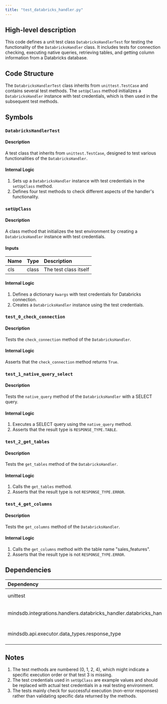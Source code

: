 ```yaml
---
title: "test_databricks_handler.py"
---
```


## High-level description
This code defines a unit test class `DatabricksHandlerTest` for testing the functionality of the `DatabricksHandler` class. It includes tests for connection checking, executing native queries, retrieving tables, and getting column information from a Databricks database.

## Code Structure
The `DatabricksHandlerTest` class inherits from `unittest.TestCase` and contains several test methods. The `setUpClass` method initializes a `DatabricksHandler` instance with test credentials, which is then used in the subsequent test methods.

## Symbols

### `DatabricksHandlerTest`
#### Description
A test class that inherits from `unittest.TestCase`, designed to test various functionalities of the `DatabricksHandler`.

#### Internal Logic
1. Sets up a `DatabricksHandler` instance with test credentials in the `setUpClass` method.
2. Defines four test methods to check different aspects of the handler's functionality.

### `setUpClass`
#### Description
A class method that initializes the test environment by creating a `DatabricksHandler` instance with test credentials.

#### Inputs
| Name | Type | Description |
|:-----|:-----|:------------|
| cls | class | The test class itself |

#### Internal Logic
1. Defines a dictionary `kwargs` with test credentials for Databricks connection.
2. Creates a `DatabricksHandler` instance using the test credentials.

### `test_0_check_connection`
#### Description
Tests the `check_connection` method of the `DatabricksHandler`.

#### Internal Logic
Asserts that the `check_connection` method returns `True`.

### `test_1_native_query_select`
#### Description
Tests the `native_query` method of the `DatabricksHandler` with a SELECT query.

#### Internal Logic
1. Executes a SELECT query using the `native_query` method.
2. Asserts that the result type is `RESPONSE_TYPE.TABLE`.

### `test_2_get_tables`
#### Description
Tests the `get_tables` method of the `DatabricksHandler`.

#### Internal Logic
1. Calls the `get_tables` method.
2. Asserts that the result type is not `RESPONSE_TYPE.ERROR`.

### `test_4_get_columns`
#### Description
Tests the `get_columns` method of the `DatabricksHandler`.

#### Internal Logic
1. Calls the `get_columns` method with the table name "sales_features".
2. Asserts that the result type is not `RESPONSE_TYPE.ERROR`.

## Dependencies
| Dependency | Purpose |
|:-----------|:--------|
| unittest | Provides the testing framework |
| mindsdb.integrations.handlers.databricks_handler.databricks_handler | Imports the DatabricksHandler class |
| mindsdb.api.executor.data_types.response_type | Imports the RESPONSE_TYPE enum |

## Notes
1. The test methods are numbered (0, 1, 2, 4), which might indicate a specific execution order or that test 3 is missing.
2. The test credentials used in `setUpClass` are example values and should be replaced with actual test credentials in a real testing environment.
3. The tests mainly check for successful execution (non-error responses) rather than validating specific data returned by the methods.
